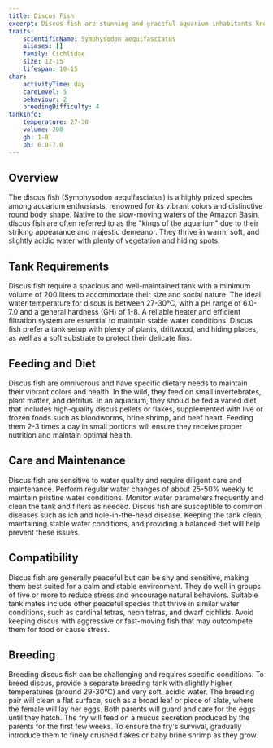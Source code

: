```yaml
---
title: Discus Fish
excerpt: Discus fish are stunning and graceful aquarium inhabitants known for their vibrant colors and distinctive round shape, requiring specific care and conditions for optimal health.
traits:
    scientificName: Symphysodon aequifasciatus
    aliases: []
    family: Cichlidae
    size: 12-15
    lifespan: 10-15
char:
    activityTime: day
    careLevel: 5
    behaviour: 2
    breedingDifficulty: 4
tankInfo:
    temperature: 27-30
    volume: 200
    gh: 1-8
    ph: 6.0-7.0
---
```


## Overview
The discus fish (Symphysodon aequifasciatus) is a highly prized species among aquarium enthusiasts, renowned for its vibrant colors and distinctive round body shape. Native to the slow-moving waters of the Amazon Basin, discus fish are often referred to as the "kings of the aquarium" due to their striking appearance and majestic demeanor. They thrive in warm, soft, and slightly acidic water with plenty of vegetation and hiding spots.

## Tank Requirements
Discus fish require a spacious and well-maintained tank with a minimum volume of 200 liters to accommodate their size and social nature. The ideal water temperature for discus is between 27-30°C, with a pH range of 6.0-7.0 and a general hardness (GH) of 1-8. A reliable heater and efficient filtration system are essential to maintain stable water conditions. Discus fish prefer a tank setup with plenty of plants, driftwood, and hiding places, as well as a soft substrate to protect their delicate fins.

## Feeding and Diet
Discus fish are omnivorous and have specific dietary needs to maintain their vibrant colors and health. In the wild, they feed on small invertebrates, plant matter, and detritus. In an aquarium, they should be fed a varied diet that includes high-quality discus pellets or flakes, supplemented with live or frozen foods such as bloodworms, brine shrimp, and beef heart. Feeding them 2-3 times a day in small portions will ensure they receive proper nutrition and maintain optimal health.

## Care and Maintenance
Discus fish are sensitive to water quality and require diligent care and maintenance. Perform regular water changes of about 25-50% weekly to maintain pristine water conditions. Monitor water parameters frequently and clean the tank and filters as needed. Discus fish are susceptible to common diseases such as ich and hole-in-the-head disease. Keeping the tank clean, maintaining stable water conditions, and providing a balanced diet will help prevent these issues.

## Compatibility
Discus fish are generally peaceful but can be shy and sensitive, making them best suited for a calm and stable environment. They do well in groups of five or more to reduce stress and encourage natural behaviors. Suitable tank mates include other peaceful species that thrive in similar water conditions, such as cardinal tetras, neon tetras, and dwarf cichlids. Avoid keeping discus with aggressive or fast-moving fish that may outcompete them for food or cause stress.

## Breeding
Breeding discus fish can be challenging and requires specific conditions. To breed discus, provide a separate breeding tank with slightly higher temperatures (around 29-30°C) and very soft, acidic water. The breeding pair will clean a flat surface, such as a broad leaf or piece of slate, where the female will lay her eggs. Both parents will guard and care for the eggs until they hatch. The fry will feed on a mucus secretion produced by the parents for the first few weeks. To ensure the fry's survival, gradually introduce them to finely crushed flakes or baby brine shrimp as they grow.